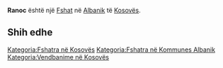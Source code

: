 {{Fshat në Kosovës
 | Emri                = Ranoc
| sqi_D_name = Ranoc
| sqi_D_FULL_NAME_RO = Ranoc
| sqi_D_FULL_NAME_ND_RO = Ranoc
| sqi_D_SORT_NAME_RG = RANOC
| sqi_D_FULL_NAME_RG = Ranoc
| sqi_D_FULL_NAME_ND_RG = Ranoc
| srp_N_name = Renovac
| srp_N_FULL_NAME_RO = Renovac
| srp_N_FULL_NAME_ND_RO = Renovac
| srp_N_SORT_NAME_RG = RENOVAC
| srp_N_FULL_NAME_RG = Renovac
| srp_N_FULL_NAME_ND_RG = Renovac
| srp_NS_name = Реновац
| srp_NS_FULL_NAME_RO = Реновац
| srp_NS_FULL_NAME_ND_RO = Реновац
| srp_NS_SORT_NAME_RG = РЕНОВАЦ
| srp_NS_FULL_NAME_RG = Реновац
| srp_NS_FULL_NAME_ND_RG = Реновац

 | Emri (Rasa dhanore) = 
 | Figura              = 
 | Shteti              = Kosovo
 | Komuna              = Albanik
 | Kodi postar         = 
 | Sipërfaqja          = 

 | Popullsia           = 

 | Regj. i popullsisë  = 
 | Dend. e popullsisë  = 
 | Faqja zyrtare       = 
 <!--- Koordinatat ----> 
 | Gjerësia            = 42.681111
 | Gjatësia            = 20.568056
 | Lartësia            = 
}}
'''Ranoc''' është një [[Fshat]] në [[Albanik]] të [[Kosovës]].

<!-- == Gjeografia == -->
<!-- == Historia == -->
<!-- == Demografia == -->
== Shih edhe ==
{{Komuna Albanik}}
{{Kosovo-Administrata-Cung}}

[[Kategoria:Fshatra në Kosovës]]
[[Kategoria:Fshatra në Kommunes Albanik]]
[[Kategoria:Vendbanime në Kosovës]]